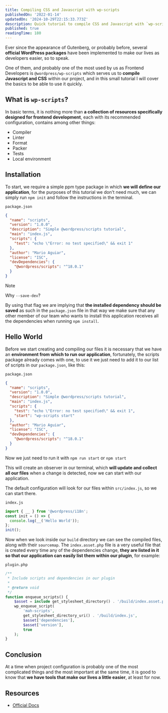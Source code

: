 ```yaml
---
title: Compiling CSS and Javascript with wp-scripts
publishedOn: '2022-01-14'
updatedOn: '2024-10-29T22:15:33.773Z'
description: Quick tutorial to compile CSS and Javascript with `wp-scripts`
published: true
readingTime: 180
---
```


Ever since the appearance of Gutenberg, or probably before, several **official WordPress
packages** have been implemented to make our lives as developers easier, so to speak.

One of them, and probably one of the most used by us as Frontend Developers is
`@wordpress/wp-scripts` which serves us to **compile Javascript and CSS**
within our project, and in this small tutorial I will cover the basics to be able
to use it quickly.

## What is `wp-scripts`?

In basic terms, it is nothing more than **a collection of resources specifically designed
for frontend development**, each with its recommended configuration,
contains among other things:

- Compiler
- Linter
- Format
- Packer
- Tests
- Local environment

## Installation

To start, we require a simple ppm type package in which **we will define
our application**, for the purposes of this tutorial we don't need much, we can simply run
`npm init` and follow the instructions in the terminal.

`package.json`

```json
{
  "name": "scripts",
  "version": "1.0.0",
  "description": "Simple @wordpress/scripts tutorial",
  "main": "index.js",
  "scripts": {
    "test": "echo \"Error: no test specified\" && exit 1"
  },
  "author": "Mario Aguiar",
  "license": "ISC",
  "devDependencies": {
    "@wordpress/scripts": "^18.0.1"
  }
}
```

> [!NOTE]
> Why `--save-dev`?
>
> By using that flag we are implying that **the installed dependency should be saved**
> as such in the `package.json` file in that way we make sure that any other member of our team
> who wants to install this application receives all the dependencies when running `npm install`.

## Hello World

Before we start creating and compiling our files it is necessary that we have
an **environment from which to run our application**, fortunately, the scripts package
already comes with one, to use it we just need to
add it to our list of scripts in our `package.json`, like this:

`package.json`

```json
{
  "name": "scripts",
  "version": "1.0.0",
  "description": "Simple @wordpress/scripts tutorial",
  "main": "index.js",
  "scripts": {
    "test": "echo \"Error: no test specified\" && exit 1",
    "start": "wp-scripts start"
  },
  "author": "Mario Aguiar",
  "license": "ISC",
  "devDependencies": {
    "@wordpress/scripts": "^18.0.1"
  }
}
```

Now we just need to run it with `npm run start` or `npm start`

This will create an observer in our terminal, which **will update and collect
all our files** when a change is detected, now we can start with our application.

The default configuration will look for our files within `src/index.js`,
so we can start there.

`index.js`

```js
import { __ } from '@wordpress/i18n';
const init = () => {
  console.log(__('Hello World'));
};
init();
```

Now when we look inside our `build` directory we can see the compiled files,
along with their `sourcemap`. The `index.asset.php` file is a very useful file that is
created every time any of the dependencies change, **they are listed in it so that
our application can easily list them within our plugin**, for example:

`plugin.php`

```php
/**
 * Include scripts and dependencies in our plugin
 *
 * @return void
 */
function enqueue_scripts() {
    $asset = include get_stylesheet_directory() . '/build/index.asset.php';
    wp_enqueue_script(
        'mah-scripts',
        get_stylesheet_directory_uri() . '/build/index.js',
        $asset['dependencies'],
        $asset['version'],
        true
    );
}
```

## Conclusion

At a time when project configuration is probably one of the most complicated things
and the most important at the same time, it is good to know that
**we have tools that make our lives a little easier**, at least
for now.

## Resources

- [Official Docs](https://developer.wordpress.org/block-editor/reference-guides/packages/packages-scripts/)
